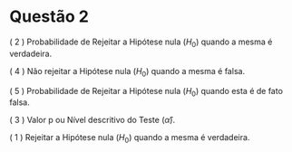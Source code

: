 # Questão 2

( 2 ) Probabilidade de Rejeitar a Hipótese nula ($H_0$) quando a mesma é verdadeira.

( 4 ) Não rejeitar a Hipótese nula ($H_0$) quando a mesma é falsa.

( 5 ) Probabilidade de Rejeitar a Hipótese nula ($H_0$) quando esta é de fato falsa.

( 3 ) Valor p ou Nível descritivo do Teste ($\hat{\alpha}$).

( 1 ) Rejeitar a Hipótese nula ($H_0$) quando a mesma é verdadeira.
